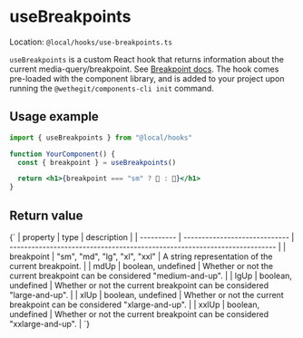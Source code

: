 
<Meta title="hooks/useBreakpoints" />

# useBreakpoints

Location: `@local/hooks/use-breakpoints.ts`

`useBreakpoints` is a custom React hook that returns information about the current media-query/breakpoint. See [Breakpoint docs](/docs/styles-breakpoints-breakpoints-variables--overview). The hook comes pre-loaded with the component library, and is added to your project upon running the `@wethegit/components-cli init` command.

## Usage example

```jsx
import { useBreakpoints } from "@local/hooks"

function YourComponent() {
  const { breakpoint } = useBreakpoints()

  return <h1>{breakpoint === "sm" ? 🐁 : 🐘}</h1>
}
```

## Return value

<Markdown>
  {`
| property   | type                          | description                                                               |
| ---------- | ----------------------------- | ------------------------------------------------------------------------- |
| breakpoint | "sm", "md", "lg", "xl", "xxl" | A string representation of the current breakpoint.                        |
| mdUp       | boolean, undefined            | Whether or not the current breakpoint can be considered "medium-and-up".  |
| lgUp       | boolean, undefined            | Whether or not the current breakpoint can be considered "large-and-up".   |
| xlUp       | boolean, undefined            | Whether or not the current breakpoint can be considered "xlarge-and-up".  |
| xxlUp      | boolean, undefined            | Whether or not the current breakpoint can be considered "xxlarge-and-up". |
`}
</Markdown>
